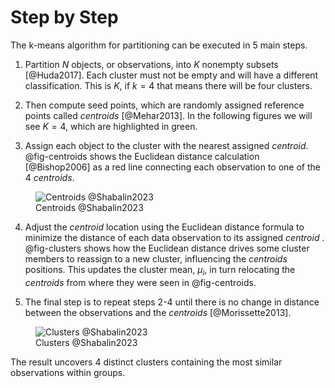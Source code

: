 # Step by Step {.unnumbered}

The k-means algorithm for partitioning can be executed in 5 main steps.

1.  Partition $N$ objects, or observations, into $K$ nonempty subsets [@Huda2017]. Each cluster must not be empty and will have a different classification. This is $K$, if $k=4$ that means there will be four clusters.

2.  Then compute seed points, which are randomly assigned reference points called $centroids$ [@Mehar2013]. In the following figures we will see $K=4$, which are highlighted in green.

3.  Assign each object to the cluster with the nearest assigned $centroid$. @fig-centroids shows the Euclidean distance calculation [@Bishop2006] as a red line connecting each observation to one of the 4 $centroids$.

![Centroids @Shabalin2023](centroids.png){#fig-centroids}

4.  Adjust the $centroid$ location using the Euclidean distance formula to minimize the distance of each data observation to its assigned $centroid$ . @fig-clusters shows how the Euclidean distance drives some cluster members to reassign to a new cluster, influencing the $centroids$ positions. This updates the cluster mean, $\mu_i$, in turn relocating the $centroids$ from where they were seen in @fig-centroids.

5.  The final step is to repeat steps 2-4 until there is no change in distance between the observations and the $centroids$ [@Morissette2013].

![Clusters @Shabalin2023](clusters.png){#fig-clusters}

The result uncovers 4 distinct clusters containing the most similar observations within groups.
